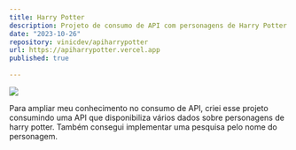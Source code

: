 ```yaml
---
title: Harry Potter
description: Projeto de consumo de API com personagens de Harry Potter com sistema de pesquisa.
date: "2023-10-26"
repository: vinicdev/apiharrypotter
url: https://apiharrypotter.vercel.app
published: true
  
---
```



[![](/harry-potter.png)](https://apiharrypotter.vercel.app)

Para ampliar meu conhecimento no consumo de API, criei esse projeto consumindo uma API que disponibiliza vários dados sobre personagens de harry potter. Também consegui implementar uma pesquisa pelo nome do personagem.
